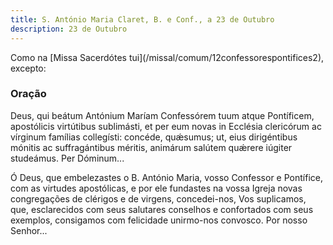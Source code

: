 ```yaml
---
title: S. António Maria Claret, B. e Conf., a 23 de Outubro
description: 23 de Outubro
---
```


<aside>
  Como na [Missa Sacerdótes tui](/missal/comum/12confessorespontifices2),
  excepto:
</aside>

### Oração

<div class="side-by-side not-content">

Deus, qui beátum Antónium Maríam Confessórem tuum atque Pontíficem, apostólicis virtútibus sublimásti, et per eum novas in Ecclésia clericórum ac vírginum famílias collegísti: concéde, quǽsumus; ut, eius dirigéntibus mónitis ac suffragántibus méritis, animárum salútem quǽrere iúgiter studeámus. Per Dóminum...

Ó Deus, que embelezastes o B. António Maria, vosso Confessor e Pontífice, com as virtudes apostólicas, e por ele fundastes na vossa Igreja novas congregações de clérigos e de virgens, concedei-nos, Vos suplicamos, que, esclarecidos com seus salutares conselhos e confortados com seus exemplos, consigamos com felicidade unirmo-nos convosco. Por nosso Senhor...

</div>
